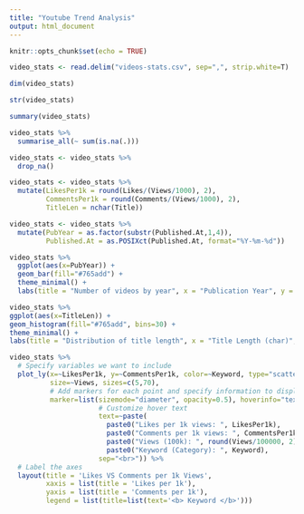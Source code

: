 ```yaml
---
title: "Youtube Trend Analysis"
output: html_document
---
```


```r
knitr::opts_chunk$set(echo = TRUE)
```

```r
video_stats <- read.delim("videos-stats.csv", sep=",", strip.white=T)
```


```r
dim(video_stats)
```
```r
str(video_stats)
```

```r
summary(video_stats)
```


```r
video_stats %>%
  summarise_all(~ sum(is.na(.)))
```

```r
video_stats <- video_stats %>%
  drop_na()
```


```r
video_stats <- video_stats %>%
  mutate(LikesPer1k = round(Likes/(Views/1000), 2),
         CommentsPer1k = round(Comments/(Views/1000), 2),
         TitleLen = nchar(Title))
```

```r

video_stats <- video_stats %>%
  mutate(PubYear = as.factor(substr(Published.At,1,4)),
         Published.At = as.POSIXct(Published.At, format="%Y-%m-%d"))
```


```r

video_stats %>%
  ggplot(aes(x=PubYear)) +
  geom_bar(fill="#765add") +
  theme_minimal() +
  labs(title = "Number of videos by year", x = "Publication Year", y = "Count")
```



```r
video_stats %>%
ggplot(aes(x=TitleLen)) +
geom_histogram(fill="#765add", bins=30) +
theme_minimal() +
labs(title = "Distribution of title length", x = "Title Length (char)", y = "Frequency")
```


```r
video_stats %>%
  # Specify variables we want to include
  plot_ly(x=~LikesPer1k, y=~CommentsPer1k, color=~Keyword, type="scatter", mode="markers",
          size=~Views, sizes=c(5,70),
          # Add markers for each point and specify information to display on hover
          marker=list(sizemode="diameter", opacity=0.5), hoverinfo="text",
          			  # Customize hover text
                      text=~paste(
                        paste0("Likes per 1k views: ", LikesPer1k),
                        paste0("Comments per 1k views: ", CommentsPer1k),
                        paste0("Views (100k): ", round(Views/100000, 2)),
                        paste0("Keyword (Category): ", Keyword),
                      sep="<br>")) %>%
  # Label the axes
  layout(title = 'Likes VS Comments per 1k Views',
         xaxis = list(title = 'Likes per 1k'),
         yaxis = list(title = 'Comments per 1k'),
         legend = list(title=list(text='<b> Keyword </b>')))
```












